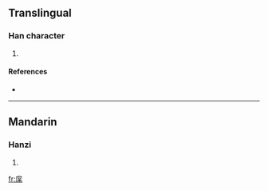 ==Translingual==

===Han character===
{{Han char|rn=53|rad=广|as=08|sn=11|four=|canj=戈金戈木 (ICID)}}

# {{defn|Han|sort=广08}}

====References====
* {{Han ref|kx=0348.050|dkj=09383|dj=0658.090|hdz=20889.100|uh=5EBA|ud=24250}}

----

==Mandarin==

===Hanzi===
{{cmn-hanzi|pin=[[sōng]] ([[song1]])|wg=sung<sup>1</sup>}}

# {{defn|Mandarin}}

[[fr:庺]]